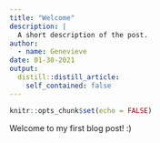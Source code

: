 ```yaml
---
title: "Welcome"
description: |
  A short description of the post.
author:
  - name: Genevieve
date: 01-30-2021
output:
  distill::distill_article:
    self_contained: false
---
```



```r
knitr::opts_chunk$set(echo = FALSE)
```


Welcome to my first blog post! :)
